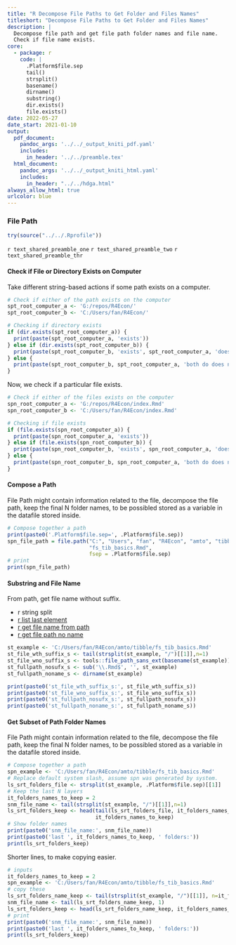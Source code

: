 ```yaml
---
title: "R Decompose File Paths to Get Folder and Files Names"
titleshort: "Decompose File Paths to Get Folder and Files Names"
description: |
  Decompose file path and get file path folder names and file name.
  Check if file name exists.
core:
  - package: r
    code: |
      .Platform$file.sep
      tail()
      strsplit()
      basename()
      dirname()
      substring()
      dir.exists()
      file.exists()
date: 2022-05-27
date_start: 2021-01-10
output:
  pdf_document:
    pandoc_args: '../../_output_kniti_pdf.yaml'
    includes:
      in_header: '../../preamble.tex'
  html_document:
    pandoc_args: '../../_output_kniti_html.yaml'
    includes:
      in_header: "../../hdga.html"
always_allow_html: true
urlcolor: blue
---
```


### File Path

```r
try(source("../../.Rprofile"))
```

`r text_shared_preamble_one`
`r text_shared_preamble_two`
`r text_shared_preamble_thr`

#### Check if File or Directory Exists on Computer

Take different string-based actions if some path exists on a computer.

```r
# Check if either of the path exists on the computer
spt_root_computer_a <- 'G:/repos/R4Econ/'
spt_root_computer_b <- 'C:/Users/fan/R4Econ/'

# Checking if directory exists
if (dir.exists(spt_root_computer_a)) {
  print(paste(spt_root_computer_a, 'exists'))
} else if (dir.exists(spt_root_computer_b)) {
  print(paste(spt_root_computer_b, 'exists', spt_root_computer_a, 'does not exist'))
} else {
  print(paste(spt_root_computer_b, spt_root_computer_a, 'both do does not exist'))
}
```

Now, we check if a particular file exists. 

```r
# Check if either of the files exists on the computer
spn_root_computer_a <- 'G:/repos/R4Econ/index.Rmd'
spn_root_computer_b <- 'C:/Users/fan/R4Econ/index.Rmd'

# Checking if file exists
if (file.exists(spn_root_computer_a)) {
  print(paste(spn_root_computer_a, 'exists'))
} else if (file.exists(spn_root_computer_b)) {
  print(paste(spn_root_computer_b, 'exists', spn_root_computer_a, 'does not exist'))
} else {
  print(paste(spn_root_computer_b, spn_root_computer_a, 'both do does not exist'))
}
```

#### Compose a Path

File Path might contain information related to the file, decompose the file path, keep the final N folder names, to be possibled stored as a variable in the datafile stored inside.

```r
# Compose together a path
print(paste0('.Platform$file.sep=', .Platform$file.sep))
spn_file_path = file.path("C:", "Users", "fan", "R4Econ", "amto", "tibble",
                          "fs_tib_basics.Rmd",
                          fsep = .Platform$file.sep)
# print
print(spn_file_path)
```


#### Substring and File Name

From path, get file name without suffix.

- r string split
- [r list last element](https://stackoverflow.com/a/83222/8280804)
- [r get file name from path](https://stackoverflow.com/a/29114007/8280804)
- [r get file path no name](https://stackoverflow.com/a/47189541/8280804)

```r
st_example <- 'C:/Users/fan/R4Econ/amto/tibble/fs_tib_basics.Rmd'
st_file_wth_suffix_s <- tail(strsplit(st_example, "/")[[1]],n=1)
st_file_wno_suffix_s <- tools::file_path_sans_ext(basename(st_example))
st_fullpath_nosufx_s <- sub('\\.Rmd$', '', st_example)
st_fullpath_noname_s <- dirname(st_example)

print(paste0('st_file_wth_suffix_s:', st_file_wth_suffix_s))
print(paste0('st_file_wno_suffix_s:', st_file_wno_suffix_s))
print(paste0('st_fullpath_nosufx_s:', st_fullpath_nosufx_s))
print(paste0('st_fullpath_noname_s:', st_fullpath_noname_s))
```

#### Get Subset of Path Folder Names

File Path might contain information related to the file, decompose the file path, keep the final N folder names, to be possibled stored as a variable in the datafile stored inside.

```r
# Compose together a path
spn_example <- 'C:/Users/fan/R4Econ/amto/tibble/fs_tib_basics.Rmd'
# Replace default system slash, assume spn was generated by system.
ls_srt_folders_file <- strsplit(st_example, .Platform$file.sep)[[1]]
# Keep the last N layers
it_folders_names_to_keep = 2
snm_file_name <- tail(strsplit(st_example, "/")[[1]],n=1)
ls_srt_folders_keep <- head(tail(ls_srt_folders_file, it_folders_names_to_keep+1),
                            it_folders_names_to_keep)
# Show folder names
print(paste0('snm_file_name:', snm_file_name))
print(paste0('last ', it_folders_names_to_keep, ' folders:'))
print(ls_srt_folders_keep)
```

Shorter lines, to make copying easier.

```r
# inputs
it_folders_names_to_keep = 2
spn_example <- 'C:/Users/fan/R4Econ/amto/tibble/fs_tib_basics.Rmd'
# copy these
ls_srt_folders_name_keep <- tail(strsplit(st_example, "/")[[1]], n=it_folders_names_to_keep+1)
snm_file_name <- tail(ls_srt_folders_name_keep, 1)
ls_srt_folders_keep <- head(ls_srt_folders_name_keep, it_folders_names_to_keep)
# print
print(paste0('snm_file_name:', snm_file_name))
print(paste0('last ', it_folders_names_to_keep, ' folders:'))
print(ls_srt_folders_keep)
```
